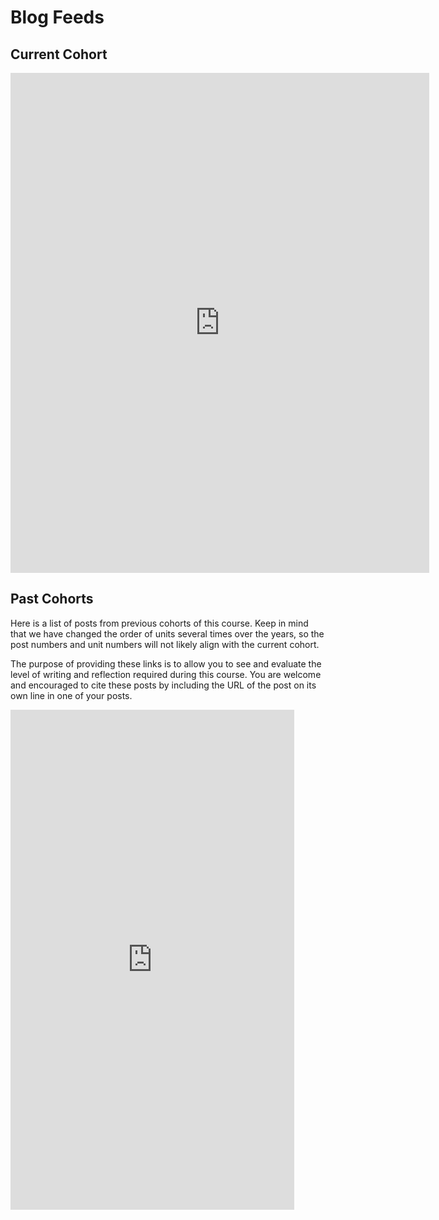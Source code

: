 # Blog Feeds {-}

## Current Cohort {-}



<iframe width="670" height="800" src="https://www.inoreader.com/stream/user/1006369874/tag/LDRS663%20Fall%202023/view/html?cs=m" frameborder="0" tabindex="-1"></iframe>

## Past Cohorts {-}

Here is a list of posts from previous cohorts of this course. Keep in mind that we have changed the order of units several times over the years, so the post numbers and unit numbers will not likely align with the current cohort.

The purpose of providing these links is to allow you to see and evaluate the level of writing and reflection required during this course. You are welcome and encouraged to cite these posts by including the URL of the post on its own line in one of your posts.

<iframe width="90%" height="800" src="https://www.inoreader.com/stream/user/1006369874/tag/LDRS663/view/html?t=LDRS%20663%20Aggregated%20Feed&cs=m&af=r" frameborder="0" tabindex="-1"></iframe>

